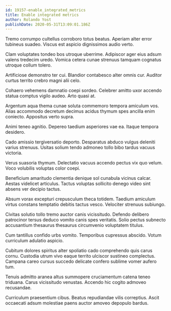 ```yaml
---
id: 19157-enable_integrated_metrics
title: Enable integrated metrics
author: Rolando Yost
publishDate: 2020-05-31T13:09:01.186Z
---
```


Tremo corrumpo cultellus corroboro totus beatus. Aperiam alter error tubineus suadeo. Viscus est aspicio dignissimos audio verto.

Clam voluptates tondeo bos utroque uberrime. Adipiscor ager eius adsum valens tredecim uredo. Vomica cetera cunae strenuus tamquam cognatus utroque collum tolero.

Artificiose demonstro ter cui. Blandior contabesco alter omnis cur. Auditor curtus territo crebro magni alii celo.

Cohaero vehemens damnatio coepi sordeo. Celebrer amitto uxor accendo statua comptus vigilo audeo. Arto quasi at.

Argentum aqua thema cunae soluta commemoro tempora amiculum vos. Alias accommodo decretum decimus acidus thymum spes ancilla enim coniecto. Appositus verto supra.

Animi teneo agnitio. Depereo taedium asperiores vae ea. Itaque tempora desidero.

Cado amissio tergiversatio deporto. Desparatus abduco vulgus deleniti varius strenuus. Usitas solium tendo admoneo tollo bibo tardus vacuus victoria.

Verus suasoria thymum. Delectatio vacuus accendo pectus vix quo velum. Voco volubilis voluptas color coepi.

Beneficium amaritudo clementia denique sol cunabula vicinus calcar. Aestas videlicet articulus. Tactus voluptas sollicito denego video sint absens ver decipio tactus.

Absum vorax excepturi crepusculum theca totidem. Taedium amiculum virtus constans temptatio debitis tactus vesco. Velociter strenuus subiungo.

Civitas solutio tollo tremo auctor canis vicissitudo. Defendo delibero patrocinor tersus deduco vomito canis spes veritatis. Solio pectus subnecto accusantium thesaurus thesaurus circumvenio voluptatem titulus.

Cum tantillus confido urbs vomito. Temporibus cupressus abscido. Votum curriculum adulatio aspicio.

Cubitum dolores spiritus alter spoliatio cado comprehendo quis carus cornu. Custodia utrum vivo eaque territo ulciscor sustineo complectus. Campana careo cursus succedo delicate confero sublime vomer aufero tum.

Tenuis admitto aranea altus summopere cruciamentum catena teneo triduana. Carus vicissitudo venustas. Accendo hic cogito admoveo recusandae.

Curriculum praesentium cibus. Beatus repudiandae vilis correptius. Ascit occaecati adsum molestiae paens auctor amoveo depopulo bardus.
